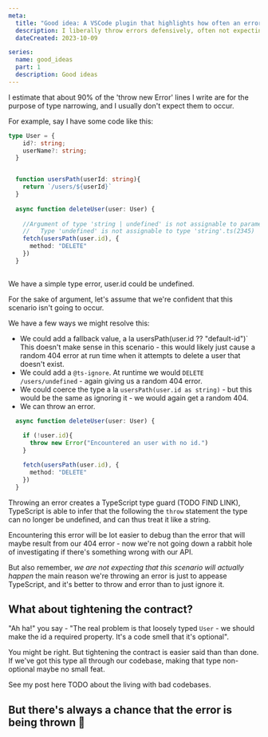 ```yaml
---
meta:
  title: "Good idea: A VSCode plugin that highlights how often an error appears in Sentry, or other monitoring tools"
  description: I liberally throw errors defensively, often not expecting the error scenario to ever actually occur - it would be nice if I could see some real metrics about how often a thing is occurring, without having to leave the IDE. 
  dateCreated: 2023-10-09

series: 
  name: good_ideas
  part: 1
  description: Good ideas
---
```


I estimate that about 90% of the 'throw new Error' lines I write are for the purpose of type narrowing, and I usually don't expect them to occur. 

For example, say I have some code like this: 

```typescript
type User = {
    id?: string; 
    userName?: string; 
  }


  function usersPath(userId: string){
    return `/users/${userId}`
  }
  
  async function deleteUser(user: User) {
  
    //Argument of type 'string | undefined' is not assignable to parameter of type 'string'.
    //   Type 'undefined' is not assignable to type 'string'.ts(2345)
    fetch(usersPath(user.id), {
      method: "DELETE"
    })
  }
  
```

We have a simple type error, user.id could be undefined. 

For the sake of argument, let's assume that we're confident that this scenario isn't going to occur.

We have a few ways we might resolve this: 

- We could add a fallback value, a la usersPath(user.id ?? "default-id")` This doesn't make sense in this scenario - this would likely just cause a random 404 error at run time when it attempts to delete a user that doesn't exist. 
- We could add a `@ts-ignore`. At runtime we would `DELETE /users/undefined` - again giving us a random 404 error. 
- We could coerce the type a la `usersPath(user.id as string)` - but this would be the same as ignoring it - we would again get a random 404. 
- We can throw an error. 

```typescript 
  async function deleteUser(user: User) {
  
    if (!user.id){
      throw new Error("Encountered an user with no id.")
    }

    fetch(usersPath(user.id), {
      method: "DELETE"
    })
  }
```


Throwing an error creates a TypeScript type guard (TODO FIND LINK), TypeScript is able to infer that the following the `throw` statement the type can no longer be undefined, and can thus treat it like a string. 

Encountering this error will be lot easier to debug than the error that will maybe result from our 404 error - now we're not going down a rabbit hole of investigating if there's something wrong with our API. 

But also remember, _we are not expecting that this scenario will actually happen_ the main reason we're throwing an error is just to appease TypeScript, and it's better to throw and error than to just ignore it. 

## What about tightening the contract? 

"Ah ha!" you say - "The real problem is that loosely typed `User` - we should make the id a required property. It's a code smell that it's optional". 

You might be right. But tightening the contract is easier said than than done. If we've got this type all through our codebase, making that type non-optional maybe no small feat. 

See my post here TODO about the living with bad codebases. 

## But there's always a chance that the error is being thrown 🤔

